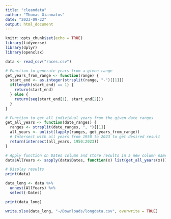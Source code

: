 ```yaml
---
title: "cleandata"
author: "Thomas Giannatos"
date: "2023-09-22"
output: html_document
---
```


```r
knitr::opts_chunk$set(echo = TRUE)
library(tidyverse)
library(dplyr)
library(openxlsx)
```

```r
data <- read_csv("races.csv")
```

```r
# Function to generate years from a given range
get_years_from_range <- function(range) {
  start_end <- as.integer(strsplit(range, "-")[[1]])
  if(length(start_end) == 1) {
    return(start_end)
  } else {
    return(seq(start_end[1], start_end[2]))
  }
}

# Function to get all individual years from the given date ranges
get_all_years <- function(date_ranges) {
  ranges <- strsplit(date_ranges, ", ")[[1]]
  all_years <- unlist(lapply(ranges, get_years_from_range))
  # Intersect with all years from 1950 to 2023 to get desired result
  return(intersect(all_years, 1950:2023))
}

# Apply function on Dates column and store results in a new column named AllYears
data$AllYears <- sapply(data$Dates, function(x) list(get_all_years(x)))

# Display results
print(data)

```

```r
data_long <- data %>% 
  unnest(AllYears) %>%
  select(-Dates)

print(data_long)
```

```r
write.xlsx(data_long, "~/Downloads/longdata.csv", overwrite = TRUE)
```


